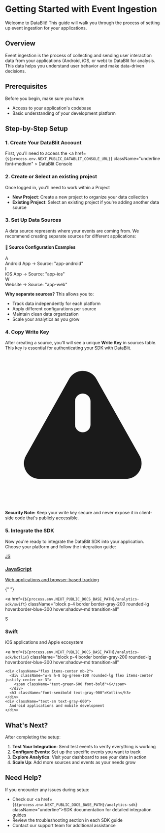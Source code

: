 # Getting Started with Event Ingestion

Welcome to DataBlit! This guide will walk you through the process of setting up event ingestion for your applications.

## Overview

Event ingestion is the process of collecting and sending user interaction data from your applications (Android, iOS, or web) to DataBlit for analysis. This data helps you understand user behavior and make data-driven decisions.

## Prerequisites

Before you begin, make sure you have:

- Access to your application's codebase
- Basic understanding of your development platform

## Step-by-Step Setup

### 1. Create Your DataBlit Account

First, you'll need to access the <a href={`${process.env.NEXT_PUBLIC_DATABLIT_CONSOLE_URL}`} className="underline font-medium" > DataBlit Console</a>

### 2. Create or Select an existing project

Once logged in, you'll need to work within a Project

- **New Project**: Create a new project to organize your data collection
- **Existing Project**: Select an existing project if you're adding another data source <br/>

### 3. Set Up Data Sources

A data source represents where your events are coming from. We recommend creating separate sources for different applications:

<div className="bg-gray-50 rounded-lg p-6 my-6">
  <h4 className="font-semibold text-gray-900 mb-3">
    📱 Source Configuration Examples
  </h4>
  <div className="space-y-3">
    <div className="flex items-center">
      <div className="w-8 h-8 bg-blue-100 rounded-full flex items-center justify-center mr-3">
        <span className="text-blue-600 font-semibold text-sm">A</span>
      </div>
      <span className="text-gray-700">Android App → Source: "app-android"</span>
    </div>
    <div className="flex items-center">
      <div className="w-8 h-8 bg-blue-100 rounded-full flex items-center justify-center mr-3">
        <span className="text-blue-600 font-semibold text-sm">I</span>
      </div>
      <span className="text-gray-700">iOS App → Source: "app-ios"</span>
    </div>
    <div className="flex items-center">
      <div className="w-8 h-8 bg-purple-100 rounded-full flex items-center justify-center mr-3">
        <span className="text-purple-600 font-semibold text-sm">W</span>
      </div>
      <span className="text-gray-700">Website → Source: "app-web"</span>
    </div>
  </div>
</div>

**Why separate sources?** This allows you to:

- Track data independently for each platform
- Apply different configurations per source
- Maintain clean data organization
- Scale your analytics as you grow

### 4. Copy Write Key

After creating a source, you'll will see a unique **Write Key** in sources table. This key is essential for authenticating your SDK with DataBlit.

<div className="bg-yellow-50 border-l-4 border-yellow-400 p-4 my-4">
  <div className="flex">
    <div className="flex-shrink-0">
      <svg
        className="h-5 w-5 text-yellow-400"
        viewBox="0 0 20 20"
        fill="currentColor"
      >
        <path
          fillRule="evenodd"
          d="M8.257 3.099c.765-1.36 2.722-1.36 3.486 0l5.58 9.92c.75 1.334-.213 2.98-1.742 2.98H4.42c-1.53 0-2.493-1.646-1.743-2.98l5.58-9.92zM11 13a1 1 0 11-2 0 1 1 0 012 0zm-1-8a1 1 0 00-1 1v3a1 1 0 002 0V6a1 1 0 00-1-1z"
          clipRule="evenodd"
        />
      </svg>
    </div>
    <div className="ml-3">
      <div className="text-sm text-yellow-700">
        <strong>Security Note:</strong> Keep your write key secure and never
        expose it in client-side code that's publicly accessible.
      </div>
    </div>
  </div>
</div>

### 5. Integrate the SDK

Now you're ready to integrate the DataBlit SDK into your application. Choose your platform and follow the integration guide:

<div className="grid grid-cols-1 md:grid-cols-3 gap-4 my-6">
  <a
    href={`${process.env.NEXT_PUBLIC_DOCS_BASE_PATH}/analytics-sdk/js`}
    className="block p-4 border border-gray-200 rounded-lg hover:border-blue-300 hover:shadow-md transition-all"
  >
    <div className="flex items-center mb-2">
      <div className="w-8 h-8 bg-blue-100 rounded-lg flex items-center justify-center mr-3">
        <span className="text-blue-600 font-bold">JS</span>
      </div>
      <h3 className="font-semibold text-gray-900">JavaScript</h3>
    </div>
    <div className="text-sm text-gray-600">
      Web applications and browser-based tracking
    </div>
  </a>

{" "}

<a
  href={`${process.env.NEXT_PUBLIC_DOCS_BASE_PATH}/analytics-sdk/swift`}
  className="block p-4 border border-gray-200 rounded-lg hover:border-blue-300 hover:shadow-md transition-all"
>
  <div className="flex items-center mb-2">
    <div className="w-8 h-8 bg-orange-100 rounded-lg flex items-center justify-center mr-3">
      <span className="text-orange-600 font-bold">S</span>
    </div>
    <h3 className="font-semibold text-gray-900">Swift</h3>
  </div>
  <div className="text-sm text-gray-600">
    iOS applications and Apple ecosystem
  </div>
</a>

  <a
    href={`${process.env.NEXT_PUBLIC_DOCS_BASE_PATH}/analytics-sdk/kotlin`}
    className="block p-4 border border-gray-200 rounded-lg hover:border-blue-300 hover:shadow-md transition-all"
  >
    <div className="flex items-center mb-2">
      <div className="w-8 h-8 bg-green-100 rounded-lg flex items-center justify-center mr-3">
        <span className="text-green-600 font-bold">K</span>
      </div>
      <h3 className="font-semibold text-gray-900">Kotlin</h3>
    </div>
    <div className="text-sm text-gray-600">
      Android applications and mobile development
    </div>
  </a>
</div>

## What's Next?

After completing the setup:

1. **Test Your Integration**: Send test events to verify everything is working
2. **Configure Events**: Set up the specific events you want to track
3. **Explore Analytics**: Visit your dashboard to see your data in action
4. **Scale Up**: Add more sources and events as your needs grow

## Need Help?

If you encounter any issues during setup:

- Check our <a href={`${process.env.NEXT_PUBLIC_DOCS_BASE_PATH}/analytics-sdk`} className="underline">SDK documentation</a> for detailed integration guides
- Review the troubleshooting section in each SDK guide
- Contact our support team for additional assistance
